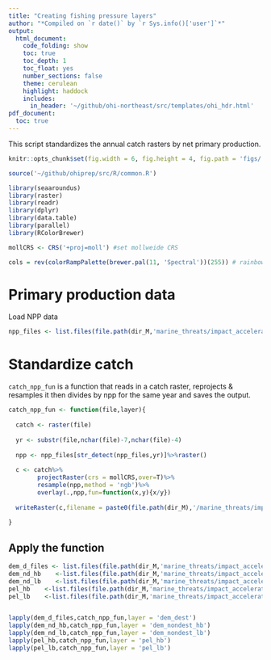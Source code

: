 ```yaml
---
title: "Creating fishing pressure layers"
author: "*Compiled on `r date()` by `r Sys.info()['user']`*"
output: 
  html_document:
    code_folding: show
    toc: true
    toc_depth: 1
    toc_float: yes
    number_sections: false
    theme: cerulean
    highlight: haddock
    includes: 
      in_header: '~/github/ohi-northeast/src/templates/ohi_hdr.html'
pdf_document:
  toc: true
---
```


This script standardizes the annual catch rasters by net primary production.

```r

knitr::opts_chunk$set(fig.width = 6, fig.height = 4, fig.path = 'figs/',message = FALSE, eval=F, warning = FALSE)

source('~/github/ohiprep/src/R/common.R')

library(seaaroundus)
library(raster)
library(readr)
library(dplyr)
library(data.table)
library(parallel)
library(RColorBrewer)

mollCRS <- CRS('+proj=moll') #set mollweide CRS

cols = rev(colorRampPalette(brewer.pal(11, 'Spectral'))(255)) # rainbow color scheme
```


# Primary production data

Load NPP data

```r
npp_files <- list.files(file.path(dir_M,'marine_threats/impact_acceleration/v2016/stressors/comm_fish/VGPM_primary_productivity/int/annual_npp'),full.names=T)[1:12]

```

# Standardize catch

`catch_npp_fun` is a function that reads in a catch raster, reprojects & resamples it then divides by npp for the same year and saves the output.

```r

catch_npp_fun <- function(file,layer){
  
  catch <- raster(file)
  
  yr <- substr(file,nchar(file)-7,nchar(file)-4)
  
  npp <- npp_files[str_detect(npp_files,yr)]%>%raster()
  
  c <- catch%>%
        projectRaster(crs = mollCRS,over=T)%>%
        resample(npp,method = 'ngb')%>%
        overlay(.,npp,fun=function(x,y){x/y})
  
  writeRaster(c,filename = paste0(file.path(dir_M),'/marine_threats/impact_acceleration/v2016/stressors/comm_fish/output/annual_catch_npp/',layer,'/',layer,'_',yr,'.tif'))  
  
}

```

## Apply the function
```r

dem_d_files <- list.files(file.path(dir_M,'marine_threats/impact_acceleration/v2016/stressors/comm_fish/output/annual_catch/dem_dest'),full.names=T)[54:65]
dem_nd_hb    <-list.files(file.path(dir_M,'marine_threats/impact_acceleration/v2016/stressors/comm_fish/output/annual_catch/dem_nondest_hb'),full.names=T)[54:65]
dem_nd_lb    <-list.files(file.path(dir_M,'marine_threats/impact_acceleration/v2016/stressors/comm_fish/output/annual_catch/dem_nondest_lb'),full.names=T)[54:65]
pel_hb    <-list.files(file.path(dir_M,'marine_threats/impact_acceleration/v2016/stressors/comm_fish/output/annual_catch/pel_hb'),full.names=T)[54:65]
pel_lb    <-list.files(file.path(dir_M,'marine_threats/impact_acceleration/v2016/stressors/comm_fish/output/annual_catch/pel_lb'),full.names=T)[54:65]


lapply(dem_d_files,catch_npp_fun,layer = 'dem_dest')
lapply(dem_nd_hb,catch_npp_fun,layer = 'dem_nondest_hb')
lapply(dem_nd_lb,catch_npp_fun,layer = 'dem_nondest_lb')
lapply(pel_hb,catch_npp_fun,layer = 'pel_hb')
lapply(pel_lb,catch_npp_fun,layer = 'pel_lb')
```




